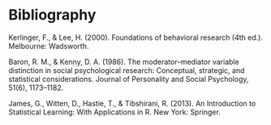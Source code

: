 # Bibliography

Kerlinger, F., & Lee, H. (2000). Foundations of behavioral research (4th ed.). Melbourne: Wadsworth.

Baron, R. M., & Kenny, D. A. (1986). The moderator–mediator variable distinction in social psychological research: Conceptual, strategic, and statistical considerations. Journal of Personality and Social Psychology, 51(6), 1173–1182.

James, G., Witten, D., Hastie, T., & Tibshirani, R. (2013). An Introduction to Statistical Learning: With Applications in R. New York: Springer.